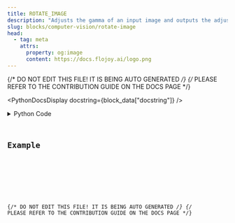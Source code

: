 ```yaml
---
title: ROTATE_IMAGE
description: "Adjusts the gamma of an input image and outputs the adjusted image"
slug: blocks/computer-vision/rotate-image
head:
  - tag: meta
    attrs:
      property: og:image
      content: https://docs.flojoy.ai/logo.png
---
```


{/* DO NOT EDIT THIS FILE! IT IS BEING AUTO GENERATED */}
{/* PLEASE REFER TO THE CONTRIBUTION GUIDE ON THE DOCS PAGE */}


<PythonDocsDisplay docstring={block_data["docstring"]} />
<details>
<summary>Python Code</summary>



<Code code={pythonCode} lang="py" wrap theme="dracula" />

[Find this Flojoy Block on GitHub](https://github.com/flojoy-ai/blocks/blob/main/blocks/COMPUTER_VISION/ROTATE_IMAGE/ROTATE_IMAGE.py)

</details>

## Example


<GetHelpWidget />


<AppDisplay app={app} blockName="ROTATE_IMAGE" client:visible />


<Example />

{/* DO NOT EDIT THIS FILE! IT IS BEING AUTO GENERATED */}
{/* PLEASE REFER TO THE CONTRIBUTION GUIDE ON THE DOCS PAGE */}

